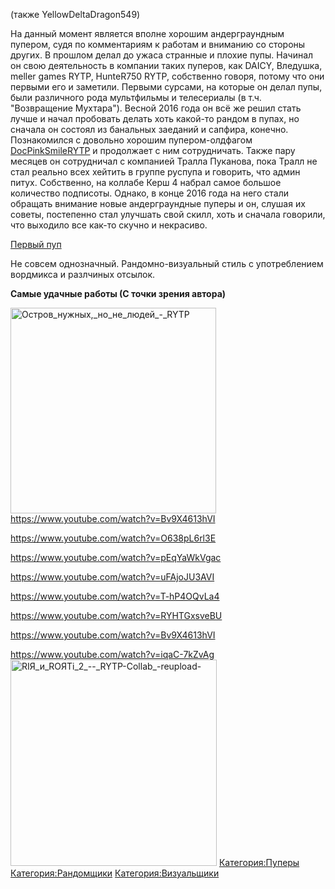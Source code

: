 (также YellowDeltaDragon549){{Инфобокс для пуперов
|title2=YellowDeltaDragon
|image3=[[Файл:YellowDeltaDragon2.jpg|left]]
|другие_ники=Hitkind LR, Poop 47 rus, Hitkindpoop47rus, RYTP 47 RUS


Сейчас - YellowDeltaDragon
|сферы_творчества=RYTP
|год_начала=2015 год
|image4=
|имя_фамилия=Тимур Садриев
|дата_рождения=25 марта 1999 г.
|место_проживания=Санкт-Петербург (Ленинградская область), родной: Пермь
|ссылки=
*[https://www.youtube.com/channel/UCGCQPu9tF0cm8f7NJMSPeew YouTube]
*[https://www.youtube.com/channel/UCZOXRNRpdDGOp_rb5YMqgsQ Альт]
*[https://vk.com/yddrytp Группа ВК]
*[https://vk.com/y3ll0wddr4g0n Страница ВК]
}}

На данный момент является вполне хорошим андерграундным пупером, судя по комментариям к работам и вниманию со стороны других. В прошлом делал до ужаса странные и плохие пупы. Начинал он свою деятельность в компании таких пуперов, как DAICY, Вледушка, meller games RYTP, HunteR750 RYTP, собственно говоря, потому что они первыми его и заметили. Первыми сурсами, на которые он делал пупы, были различного рода мультфильмы и телесериалы (в т.ч. "Возвращение Мухтара"). Весной 2016 года он всё же решил стать лучше и начал пробовать делать хоть какой-то рандом в пупах, но сначала он состоял из банальных заеданий и сапфира, конечно. Познакомился с довольно хорошим пупером-олдфагом [[DoctorSmiler|DocPinkSmileRYTP]] и продолжает с ним сотрудничать. Также пару месяцев он сотрудничал с компанией Тралла Пуканова, пока Тралл не стал реально всех хейтить в группе руспупа и говорить, что админ питух. Собственно, на коллабе Керш 4 набрал самое большое количество подписоты. Однако, в конце 2016 года на него стали обращать внимание новые андерграундные пуперы и он, слушая их советы, постепенно стал улучшать свой скилл, хоть и сначала говорили, что выходило все как-то скучно и некрасиво.

[https://www.youtube.com/watch?v=bNCqlWdpymc Первый пуп]

Не совсем однозначный. Рандомно-визуальный стиль с употреблением вордмикса и разлчиных отсылок.

'''Самые удачные работы (С точки зрения автора)'''

[[File:Остров нужных, но не людей - RYTP|thumb|329x329px]]
https://www.youtube.com/watch?v=Bv9X4613hVI

https://www.youtube.com/watch?v=O638pL6rl3E

https://www.youtube.com/watch?v=pEqYaWkVgac

https://www.youtube.com/watch?v=uFAjoJU3AVI

https://www.youtube.com/watch?v=T-hP4OQvLa4

https://www.youtube.com/watch?v=RYHTGxsveBU

https://www.youtube.com/watch?v=Bv9X4613hVI

https://www.youtube.com/watch?v=iqaC-7kZvAg[[File:RIЯ и ROЯTi 2 -- RYTP-Collab -reupload-|thumb|330x330px]]
[[Категория:Пуперы]]
[[Категория:Рандомщики]]
[[Категория:Визуальщики]]